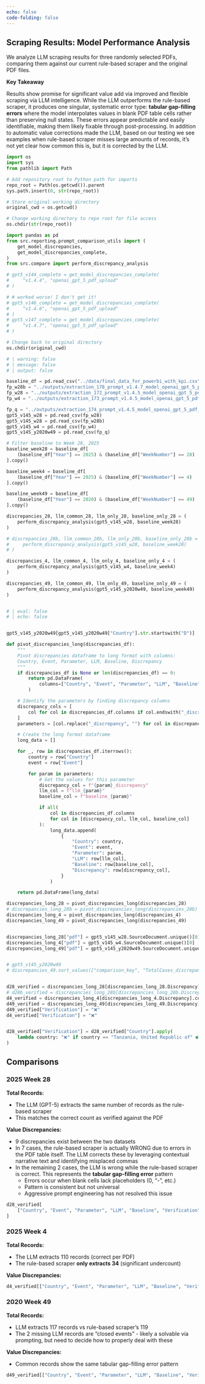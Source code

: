 ```yaml
---
echo: false
code-folding: false
---
```


## Scraping Results: Model Performance Analysis

We analyze LLM scraping results for three randomly selected PDFs, comparing them against our current rule-based scraper and the original PDF files.

**Key Takeaway**

Results show promise for significant value add via improved and flexible scraping via LLM intelligence. While the LLM outperforms the rule-based scraper, it produces one singular, systematic error type: **tabular gap-filling errors** where the model interpolates values in blank PDF table cells rather than preserving null states. These errors appear predictable and easily identifiable, making them likely fixable through post-processing. In addition to automatic value corrections made the LLM, based on our testing we see examples when rule-based scraper misses large amounts of records, it's not yet clear how common this is, but it is corrected by the LLM.



```python
import os
import sys
from pathlib import Path

# Add repository root to Python path for imports
repo_root = Path(os.getcwd()).parent
sys.path.insert(0, str(repo_root))

# Store original working directory
original_cwd = os.getcwd()

# Change working directory to repo root for file access
os.chdir(str(repo_root))

import pandas as pd
from src.reporting.prompt_comparison_utils import (
    get_model_discrepancies,
    get_model_discrepancies_complete,
)
from src.compare import perform_discrepancy_analysis

# gpt5_v144_complete = get_model_discrepancies_complete(
#     "v1.4.4", "openai_gpt_5_pdf_upload"
# )

# # worked worse! I don't get it!
# gpt5_v146_complete = get_model_discrepancies_complete(
#     "v1.4.6", "openai_gpt_5_pdf_upload"
# )
# gpt5_v147_complete = get_model_discrepancies_complete(
#     "v1.4.7", "openai_gpt_5_pdf_upload"
# )

# Change back to original directory
os.chdir(original_cwd)
```


```python
# | warning: false
# | message: false
# | output: false

baseline_df = pd.read_csv("../data/final_data_for_powerbi_with_kpi.csv")
fp_w28b = "../outputs/extraction_178_prompt_v1.4.7_model_openai_gpt_5_pdf_upload.csv"  # week 28
fp_w28 = "../outputs/extraction_172_prompt_v1.4.5_model_openai_gpt_5_pdf_upload.csv"  # week 28
fp_w4 = "../outputs/extraction_173_prompt_v1.4.5_model_openai_gpt_5_pdf_upload.csv"  # week 4

fp_q = "../outputs/extraction_174_prompt_v1.4.5_model_openai_gpt_5_pdf_upload.csv"  # week 4
gpt5_v145_w28 = pd.read_csv(fp_w28)
gpt5_v145_w28 = pd.read_csv(fp_w28b)
gpt5_v145_w4 = pd.read_csv(fp_w4)
gpt5_v145_y2020w49 = pd.read_csv(fp_q)

# Filter baseline to Week 28, 2025
baseline_week28 = baseline_df[
    (baseline_df["Year"] == 2025) & (baseline_df["WeekNumber"] == 28)
].copy()

baseline_week4 = baseline_df[
    (baseline_df["Year"] == 2025) & (baseline_df["WeekNumber"] == 4)
].copy()

baseline_week49 = baseline_df[
    (baseline_df["Year"] == 2020) & (baseline_df["WeekNumber"] == 49)
].copy()

discrepancies_28, llm_common_28, llm_only_28, baseline_only_28 = (
    perform_discrepancy_analysis(gpt5_v145_w28, baseline_week28)
)

# discrepancies_28b, llm_common_28b, llm_only_28b, baseline_only_28b = (
#     perform_discrepancy_analysis(gpt5_v145_w28, baseline_week28)
# )

discrepancies_4, llm_common_4, llm_only_4, baseline_only_4 = (
    perform_discrepancy_analysis(gpt5_v145_w4, baseline_week4)
)

discrepancies_49, llm_common_49, llm_only_49, baseline_only_49 = (
    perform_discrepancy_analysis(gpt5_v145_y2020w49, baseline_week49)
)



```


```python
# | eval: false
# | echo: false


gpt5_v145_y2020w49[gpt5_v145_y2020w49["Country"].str.startswith("D")]
```

```python

def pivot_discrepancies_long(discrepancies_df):
    """
    Pivot discrepancies dataframe to long format with columns:
    Country, Event, Parameter, LLM, Baseline, Discrepancy
    """
    if discrepancies_df is None or len(discrepancies_df) == 0:
        return pd.DataFrame(
            columns=["Country", "Event", "Parameter", "LLM", "Baseline", "Discrepancy"]
        )

    # Identify the parameters by finding discrepancy columns
    discrepancy_cols = [
        col for col in discrepancies_df.columns if col.endswith("_discrepancy")
    ]
    parameters = [col.replace("_discrepancy", "") for col in discrepancy_cols]

    # Create the long format dataframe
    long_data = []

    for _, row in discrepancies_df.iterrows():
        country = row["Country"]
        event = row["Event"]

        for param in parameters:
            # Get the values for this parameter
            discrepancy_col = f"{param}_discrepancy"
            llm_col = f"llm_{param}"
            baseline_col = f"baseline_{param}"

            if all(
                col in discrepancies_df.columns
                for col in [discrepancy_col, llm_col, baseline_col]
            ):
                long_data.append(
                    {
                        "Country": country,
                        "Event": event,
                        "Parameter": param,
                        "LLM": row[llm_col],
                        "Baseline": row[baseline_col],
                        "Discrepancy": row[discrepancy_col],
                    }
                )

    return pd.DataFrame(long_data)
```


```python
discrepancies_long_28 = pivot_discrepancies_long(discrepancies_28)
# discrepancies_long_28b = pivot_discrepancies_long(discrepancies_28b)
discrepancies_long_4 = pivot_discrepancies_long(discrepancies_4)
discrepancies_long_49 = pivot_discrepancies_long(discrepancies_49)


discrepancies_long_28["pdf"] = gpt5_v145_w28.SourceDocument.unique()[0]
discrepancies_long_4["pdf"] = gpt5_v145_w4.SourceDocument.unique()[0]
discrepancies_long_49["pdf"] = gpt5_v145_y2020w49.SourceDocument.unique()[0]


# gpt5_v145_y2020w49
# discrepancies_49.sort_values(["comparison_key", "TotalCases_discrepancy"])


d28_verified = discrepancies_long_28[discrepancies_long_28.Discrepancy].copy()
# d28b_verified = discrepancies_long_28b[discrepancies_long_28b.Discrepancy].copy()
d4_verified = discrepancies_long_4[discrepancies_long_4.Discrepancy].copy()
d49_verified = discrepancies_long_49[discrepancies_long_49.Discrepancy].copy()
d49_verified["Verification"] = "❌"
d4_verified["Verification"] = "❌"


d28_verified["Verification"] = d28_verified["Country"].apply(
    lambda country: "❌" if country == "Tanzania, United Republic of" else "✅"
)


```

## Comparisons

### 2025 Week 28

**Total Records:**

- The LLM (GPT-5) extracts the same number of records as the rule-based scraper
- This matches the correct count as verified against the PDF

**Value Discrepancies:**

- 9 discrepancies exist between the two datasets
- In 7 cases, the rule-based scraper is actually WRONG due to errors in the PDF table itself. The LLM corrects these by leveraging contextual narrative text and identifying misplaced commas
- In the remaining 2 cases, the LLM is wrong while the rule-based scraper is correct. This represents the **tabular gap-filling error** pattern
    + Errors occur when blank cells lack placeholders (0, "-", etc.)
    + Pattern is consistent but not universal
    + Aggressive prompt engineering has not resolved this issue

```python
d28_verified[
    ["Country", "Event", "Parameter", "LLM", "Baseline", "Verification", "pdf"]
]

```


### 2025 Week 4

**Total Records:**

- The LLM extracts 110 records (correct per PDF)
- The rule-based scraper **only extracts 34** (significant undercount)

**Value Discrepancies:**


```python
d4_verified[["Country", "Event", "Parameter", "LLM", "Baseline", "Verification", "pdf"]]
```

### 2020 Week 49

**Total Records:**

- LLM extracts 117 records vs rule-based scraper's 119
- The 2 missing LLM records are "closed events" - likely a solvable via prompting, but need to decide how to properly deal with these

**Value Discrepancies:**

- Common records show the same tabular gap-filling error pattern

```python
d49_verified[["Country", "Event", "Parameter", "LLM", "Baseline", "Verification", "pdf"]]
```
